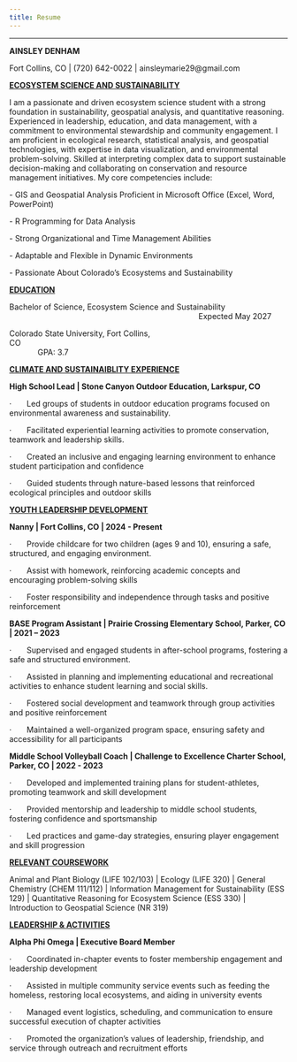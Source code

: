 ```yaml
---
title: Resume
---
```


------------------------------------------------------------------------

**AINSLEY DENHAM**

Fort Collins, CO \| (720) 642-0022 \| ainsleymarie29\@gmail.com

[**ECOSYSTEM SCIENCE AND SUSTAINABILITY**]{.underline}

I am a passionate and driven ecosystem science student with a strong foundation in sustainability, geospatial analysis, and quantitative reasoning. Experienced in leadership, education, and data management, with a commitment to environmental stewardship and community engagement. I am proficient in ecological research, statistical analysis, and geospatial technologies, with expertise in data visualization, and environmental problem-solving. Skilled at interpreting complex data to support sustainable decision-making and collaborating on conservation and resource management initiatives. My core competencies include:

\- GIS and Geospatial Analysis Proficient in Microsoft Office (Excel, Word, PowerPoint)

\- R Programming for Data Analysis

\- Strong Organizational and Time Management Abilities

\- Adaptable and Flexible in Dynamic Environments

\- Passionate About Colorado’s Ecosystems and Sustainability

[**EDUCATION**]{.underline}

Bachelor of Science, Ecosystem Science and Sustainability                                                                                        Expected May 2027

Colorado State University, Fort Collins, CO                                                                                                                                  GPA: 3.7

[**CLIMATE AND SUSTAINAIBLITY EXPERIENCE**]{.underline}

**High School Lead \| Stone Canyon Outdoor Education, Larkspur, CO**

·       Led groups of students in outdoor education programs focused on environmental awareness and sustainability.

·       Facilitated experiential learning activities to promote conservation, teamwork and leadership skills.

·       Created an inclusive and engaging learning environment to enhance student participation and confidence

·       Guided students through nature-based lessons that reinforced ecological principles and outdoor skills

[**YOUTH LEADERSHIP DEVELOPMENT**]{.underline}

**Nanny \| Fort Collins, CO \| 2024 - Present**

·       Provide childcare for two children (ages 9 and 10), ensuring a safe, structured, and engaging environment.

·       Assist with homework, reinforcing academic concepts and encouraging problem-solving skills

·       Foster responsibility and independence through tasks and positive reinforcement

**BASE Program Assistant \| Prairie Crossing Elementary School, Parker, CO \| 2021 – 2023**

·       Supervised and engaged students in after-school programs, fostering a safe and structured environment.

·       Assisted in planning and implementing educational and recreational activities to enhance student learning and social skills.

·       Fostered social development and teamwork through group activities and positive reinforcement

·       Maintained a well-organized program space, ensuring safety and accessibility for all participants

**Middle School Volleyball Coach \| Challenge to Excellence Charter School, Parker, CO \| 2022 - 2023**

·       Developed and implemented training plans for student-athletes, promoting teamwork and skill development

·       Provided mentorship and leadership to middle school students, fostering confidence and sportsmanship

·       Led practices and game-day strategies, ensuring player engagement and skill progression

[**RELEVANT COURSEWORK**]{.underline}

Animal and Plant Biology (LIFE 102/103) \| Ecology (LIFE 320) \| General Chemistry (CHEM 111/112) \| Information Management for Sustainability (ESS 129) \| Quantitative Reasoning for Ecosystem Science (ESS 330) \| Introduction to Geospatial Science (NR 319)

[**LEADERSHIP & ACTIVITIES**]{.underline}

**Alpha Phi Omega \| Executive Board Member**

·       Coordinated in-chapter events to foster membership engagement and leadership development

·       Assisted in multiple community service events such as feeding the homeless, restoring local ecosystems, and aiding in university events

·       Managed event logistics, scheduling, and communication to ensure successful execution of chapter activities

·       Promoted the organization’s values of leadership, friendship, and service through outreach and recruitment efforts
